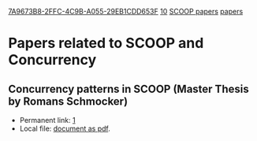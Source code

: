 [[Property:uuid|7A9673B8-2FFC-4C9B-A055-29EB1CDD653F]]
[[Property:weight|10]]
[[Property:title|SCOOP papers]]
[[Property:link_title|papers]]
= Papers related to SCOOP and Concurrency =

== Concurrency patterns in SCOOP (Master Thesis by Romans Schmocker) ==
* Permanent link: [https://doi.org/10.3929/ethz-a-010255889]
* Local file: [[file:eth-46802-01.pdf|document as pdf]].
